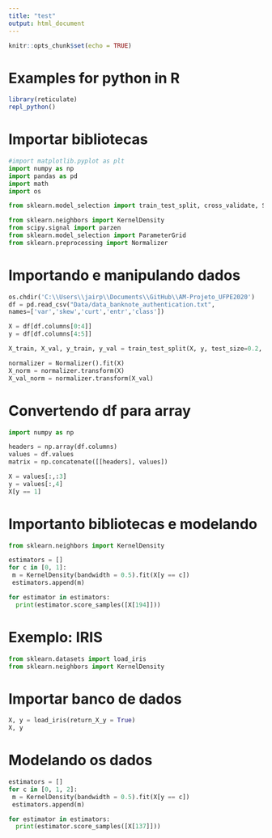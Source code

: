 ```yaml
---
title: "test"
output: html_document
---
```


```r
knitr::opts_chunk$set(echo = TRUE)
```

# Examples for python in R
```r
library(reticulate)
repl_python()
```

# Importar bibliotecas
```python
#import matplotlib.pyplot as plt
import numpy as np
import pandas as pd
import math
import os

from sklearn.model_selection import train_test_split, cross_validate, StratifiedKFold, GridSearchCV

from sklearn.neighbors import KernelDensity
from scipy.signal import parzen 
from sklearn.model_selection import ParameterGrid
from sklearn.preprocessing import Normalizer

```

# Importando e manipulando dados
```python
os.chdir('C:\\Users\\jairp\\Documents\\GitHub\\AM-Projeto_UFPE2020')
df = pd.read_csv("Data/data_banknote_authentication.txt",
names=['var','skew','curt','entr','class'])

X = df[df.columns[0:4]]
y = df[df.columns[4:5]]

X_train, X_val, y_train, y_val = train_test_split(X, y, test_size=0.2, random_state=43)

normalizer = Normalizer().fit(X)
X_norm = normalizer.transform(X)
X_val_norm = normalizer.transform(X_val)
```

# Convertendo df para array
```python
import numpy as np 

headers = np.array(df.columns)
values = df.values
matrix = np.concatenate([[headers], values]) 

X = values[:,:3]
y = values[:,4]
X[y == 1]
```

# Importanto bibliotecas e modelando
```python
from sklearn.neighbors import KernelDensity

estimators = []
for c in [0, 1]:
 m = KernelDensity(bandwidth = 0.5).fit(X[y == c])
 estimators.append(m)

for estimator in estimators:
  print(estimator.score_samples([X[194]]))
```

# Exemplo: IRIS
```python
from sklearn.datasets import load_iris
from sklearn.neighbors import KernelDensity
```

# Importar banco de dados
```python
X, y = load_iris(return_X_y = True)
X, y
```

# Modelando os dados
```python
estimators = []
for c in [0, 1, 2]:
 m = KernelDensity(bandwidth = 0.5).fit(X[y == c])
 estimators.append(m)

for estimator in estimators:
  print(estimator.score_samples([X[137]]))
```



